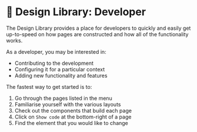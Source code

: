 
<Meta title="Getting started|Developer" />

# 🤖 Design Library: Developer
The Design Library provides a place for developers to quickly and easily get up-to-speed on how pages are constructed and how all of the functionality works.

As a developer, you may be interested in: 

- Contributing to the development 
- Configuring it for a particular context
- Adding new functionality and features 

The fastest way to get started is to:

1. Go through the pages listed in the menu
1. Familiarise yourself with the various layouts
1. Check out the components that build each page
1. Click on <code>Show code</code> at the bottom-right of a page
1. Find the element that you would like to change
